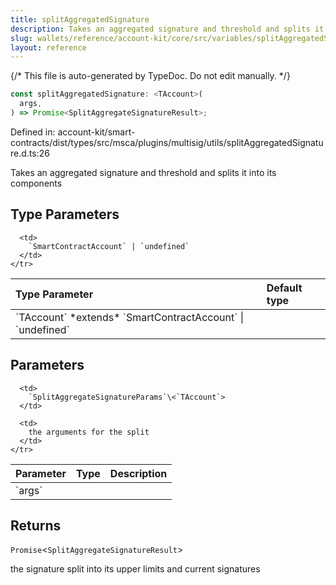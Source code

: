 ```yaml
---
title: splitAggregatedSignature
description: Takes an aggregated signature and threshold and splits it into its components
slug: wallets/reference/account-kit/core/src/variables/splitAggregatedSignature
layout: reference
---
```


{/* This file is auto-generated by TypeDoc. Do not edit manually. */}

```ts
const splitAggregatedSignature: <TAccount>(
  args,
) => Promise<SplitAggregateSignatureResult>;
```

Defined in: account-kit/smart-contracts/dist/types/src/msca/plugins/multisig/utils/splitAggregatedSignature.d.ts:26

Takes an aggregated signature and threshold and splits it into its components

## Type Parameters

<table>
  <thead>
    <tr>
      <th align="left">Type Parameter</th>
      <th align="left">Default type</th>
    </tr>
  </thead>

  <tbody>
    <tr>
      <td>
        `TAccount` *extends* `SmartContractAccount` | `undefined`
      </td>

      <td>
        `SmartContractAccount` | `undefined`
      </td>
    </tr>

  </tbody>
</table>

## Parameters

<table>
  <thead>
    <tr>
      <th align="left">Parameter</th>
      <th align="left">Type</th>
      <th align="left">Description</th>
    </tr>
  </thead>

  <tbody>
    <tr>
      <td>
        `args`
      </td>

      <td>
        `SplitAggregateSignatureParams`\<`TAccount`>
      </td>

      <td>
        the arguments for the split
      </td>
    </tr>

  </tbody>
</table>

## Returns

`Promise`\<`SplitAggregateSignatureResult`>

the signature split into its upper limits and current signatures
